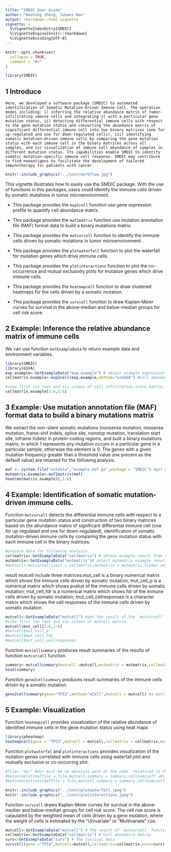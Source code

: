 ---
title: "SMDIC User Guide"
author: "Baotong Zheng, Junwei Han"
output: rmarkdown::html_vignette
vignette: >
  %\VignetteIndexEntry{SMDIC}
  %\VignetteEngine{knitr::rmarkdown}
  %\VignetteEncoding{UTF-8}
---

```{r, include = FALSE}
knitr::opts_chunk$set(
  collapse = TRUE,
  comment = "#>"
)
```

```{r setup}
library(SMDIC)
```



## 1 Introduce
    Here, we developed a software package (SMDIC) to automated identification of Somatic Mutation-Driven Immune Cell. The operation modes including: i) inferring the relative abundance matrix of tumor-infiltrating immune cells and integrating it with a particular gene mutation status, ii) detecting differential immune cells with respect to the gene mutation status and converting the abundance matrix of significant differential immune cell into two binary matrices (one for up-regulated and one for down-regulated cells), iii) identifying somatic mutation-driven immune cells by comparing the gene mutation status with each immune cell in the binary matrices across all samples, and iv) visualization of immune cell abundance of samples in different mutation status. Its capabilities enable SMDIC to identify somatic mutation-specific immune cell response. SMDIC may contribute to find neoantigens to facilitate the development of tailored immunotherapy for patients with cancer.
    

```{R}
knitr::include_graphics("../inst/workflow.jpg")
```


This vignette illustrates how to easily use the SMDIC package. With the use of functions in this packages, users could identify the immune cells driven by somatic mutations in tumor microenvironment.

+  This package provides the `exp2cell` function  use gene expression profile to quantify cell abundance matrix.

+   This package provides the `maf2matrix` function use mutation annotation file (MAF) format data to build a binary mutations matrix.

+  This package provides the `mutcorcell` function to identify the immune cells driven by somatic mutations in tumor microenvironment . 

+  This package provides the `plotwaterfall` function to plot the waterfall for mutation genes which drive immune cells.

+  This package provides the `plotinteractions` function to plot the co-occurrence and mutual exclusivity plots for mutation genes which drive immune cells.

+  This package provides the `heatmapcell` function to draw clustered heatmaps for the cells driven by a somatic mutation.

+  This package provides the `survcell` function to draw Kaplan–Meier curves for survival in the above-median and below-median groups for cell risk score.



## 2 Example: Inference the relative abundance matrix of immune cells
We can use function `GetExampleData` to return example data and environment variables.

```{r echo = T, results = 'hide'}
library(SMDIC)
library(GSVA)
exp.example<-GetExampleData("exp.example") # obtain example expression data 
cellmatrix.example<-exp2cell(exp.example,method="ssGSEA") #Cell abundance matrix,method must be one of "xCell","ssGSEA" and "CIBERSORT".

```
```{r}
#view first six rows and six colmns of cell infiltration score matrix.
cellmatrix.example[1:6,1:6]
```


## 3 Example: Use mutation annotation file (MAF) format data to build a binary mutations matrix

We extract the non-silent somatic mutations (nonsense mutation, missense mutation, frame-shif indels, splice site, nonstop mutation, translation start site, inframe indels) in protein-coding regions, and built a binary mutations matrix, in which 1 represents any mutation occurs in a particular gene in a particular sample, otherwise the element is 0. The genes with a given mutation frequency greater than a threshold value one precent as the default value) are retained for the following analysis. 
```{r}

maf <- system.file("extdata","example.maf.gz",package = "SMDIC") #get path of the mutation annotation file.
mutmatrix.example<-maf2matrix(maf) 
head(mutmatrix.example)[,1:6]
```


## 4 Example: Identification of somatic mutation-driven immune cells.

Function `mutcorcell` detects the differential immune cells with respect to a particular gene mutation status and construction of two binary matrices based on the abundance matrix of significant differential immune cell (one for up-regulated and one for down-regulated), identification of somatic mutation-driven immune cells by comparing the gene mutation status with each immune cell in the binary matrices. 

```{r import, results = "hide"}
#prepare data for following analysis.
cellmatrix<-GetExampleData("cellmatrix") # obtain example result from real rasult: cell abundance matrix from real data.
mutmatrix<-GetExampleData("mutmatrix")# select mutmatrix example result from real result: a binary mutations matrix
#mutcell<-mutcorcell(cell = cellmatrix,mutmatrix = mutmatrix,fisher.adjust = TRUE) ## perform the function `mutcorcell`.
```

result mutcell include three matrices:mut_cell is a binary numerical matrix which shows the immune cells driven by somatic mutation; mut_cell_p is a numerical matrix which shows pvalue of the immune cells driven by somatic mutation; mut_cell_fdr is a numerical matrix which shows fdr of the immune cells driven by somatic mutation; mut_cell_cellresponses is a character matrix which shows the cell responses of the immune cells driven by somatic mutation.
```{r}
mutcell<-GetExampleData("mutcell") #get the result of the `mutcorcell` function
#view first ten rows and six colmns of mutcell matrix.
mutcell$mut_cell[1:6,1:6]
#mutcell$mut_cell_p
#mutcell$mut_cell_fdr
#mutcell$mut_cell_cellresponses
```


Function `mutcellsummary` produces result summaries of the results of function `mutcorcell` function.
```{R echo=TRUE}
summary<-mutcellsummary(mutcell =mutcell,mutmatrix = mutmatrix,cellmatrix = cellmatrix)# The summary have four columns.The first column are gene names,the second column are the cells driven by the gene,the third column are the number of cells driven by the gene,the fourth column are mutation rates of gene.
head(summary)
```

Function `gene2cellsummary` produces result summaries of the immune cells driven by a somatic mutation.

```{R}
gene2cellsummary(gene="TP53",method="xCell",mutcell = mutcell) #a matrix shows the short name, full name, pvalue, fdr, sigtype of the cells driven by a somatic mutation
```

## 5 Example: Visualization
Function `heatmapcell` provides visualization of the relative abundance of identified immune cells in the gene mutation status using heat maps

```{r fig.height=6, fig.width=8}
library(pheatmap)
heatmapcell(gene = "TP53",mutcell = mutcell,cellmatrix = cellmatrix,mutmatrix = mutmatrix)
```

Function `plotwaterfal` and `plotinteractions` provides visualization of the mutation genes correlated with immune cells using waterfall plot and mutually exclusive or co-occurring plot.

```{r echo=TRUE}
#file<-"dir" #dir must be an absolute path or the name  relatived to the current working directory.
#mutoncoplot(maffile = file,mutcell.summary = summary,cellnumcuoff =0)
#mutinteractions(maffile = file,mutcell.summary = summary,cellnumcuoff =0)
```

```{r}
knitr::include_graphics("../inst/plotwaterfall.jpeg")
knitr::include_graphics("../inst/plotinteractions.jpeg")
```

Function `survcell` draws Kaplan–Meier curves for survival in the above-median and below-median groups for cell risk score. The cell risk score is calaulated by the weighted mean of cells driven by a gene mutation, where the  weight of cells is estimated by the "Univariate" or "Multivariate" cox.

```{r}
mutcell<-GetExampleData("mutcell") # The result of `mutcorcell` function.
cellmatrix<-GetExampleData("cellmatrix") # Cell abundance matrix
surv<-GetExampleData("surv") # The survival data
survcell(gene ="TP53",mutcell=mutcell,cellmatrix=cellmatrix,surv=surv)
```




